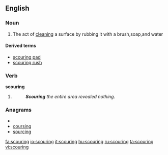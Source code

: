 ==English==

===Noun===
{{en-noun}}

#The act of [[clean]]ing a surface by rubbing it with a brush,soap,and water

====Derived terms====
*[[scouring pad]]
*[[scouring rush]]

===Verb===
'''scouring'''

# {{present participle of|scour}}
#:'''''Scouring''' the entire area revealed nothing.''

===Anagrams===
* {{alphagram|cginorsu}}
* [[coursing#English|coursing]]
* [[sourcing#English|sourcing]]

[[fa:scouring]]
[[io:scouring]]
[[it:scouring]]
[[hu:scouring]]
[[ru:scouring]]
[[ta:scouring]]
[[vi:scouring]]